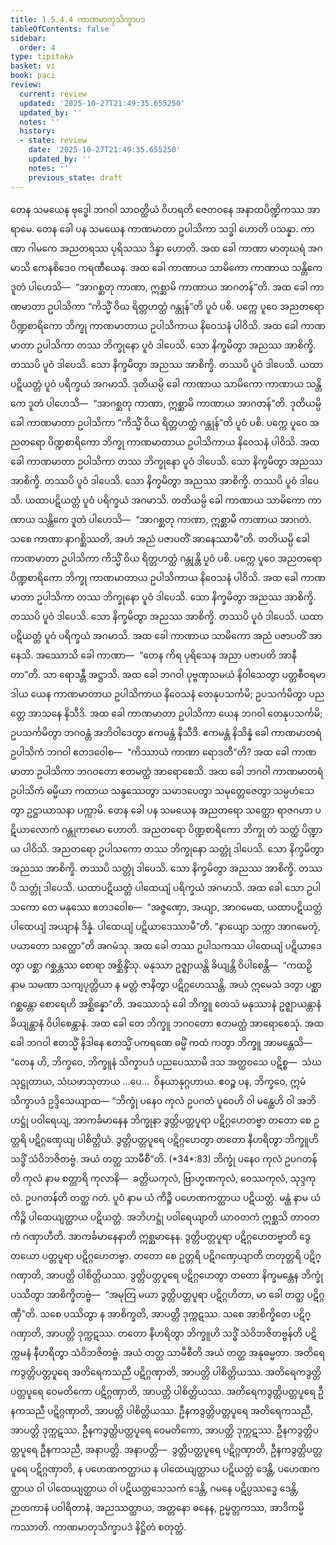 ```yaml
---
title: 1.5.4.4 ကာဏမာတုသိက္ခာပဒ
tableOfContents: false
sidebar:
  order: 4
type: tipitaka
basket: vi
book: paci
review:
  current: review
  updated: '2025-10-27T21:49:35.655250'
  updated_by: ''
  notes: ''
  history:
  - state: review
    date: '2025-10-27T21:49:35.655250'
    updated_by: ''
    notes: ''
    previous_state: draft
---
```



<ReviewStatus review={frontmatter.review} showDetails={true} />

<HypothesisAnnotation frontmatter={frontmatter} />

<DynamicBreadcrumb />

<Division number="230" book="paci" e="ch" v="2" p="106">

<Paragraph number="743" book="paci">
တေန သမယေန ဗုဒ္ဓေါ ဘဂဝါ သာဝတ္ထိယံ ဝိဟရတိ ဇေတဝနေ အနာထပိဏ္ဍိကဿ အာရာမေ. တေန ခေါ ပန သမယေန ကာဏမာတာ ဥပါသိကာ သဒ္ဓါ ဟောတိ ပသန္နာ. ကာဏာ ဂါမကေ အညတရဿ ပုရိသဿ ဒိန္နာ ဟောတိ. အထ ခေါ ကာဏာ မာတုဃရံ အဂမာသိ ကေနစိဒေဝ ကရဏီယေန. အထ ခေါ ကာဏာယ သာမိကော ကာဏာယ သန္တိကေ ဒူတံ ပါဟေသိ—  “အာဂစ္ဆတု ကာဏာ, ဣစ္ဆာမိ ကာဏာယ အာဂတန်”တိ. အထ ခေါ ကာဏမာတာ ဥပါသိကာ “ကိသ္မိံ ဝိယ ရိတ္တဟတ္ထံ ဂန္တုန်”တိ ပူဝံ ပစိ. ပက္ကေ ပူဝေ အညတရော ပိဏ္ဍစာရိကော ဘိက္ခု ကာဏမာတာယ ဥပါသိကာယ နိဝေသနံ ပါဝိသိ. အထ ခေါ ကာဏမာတာ ဥပါသိကာ တဿ ဘိက္ခုနော ပူဝံ ဒါပေသိ. သော နိက္ခမိတွာ အညဿ အာစိက္ခိ. တဿပိ ပူဝံ ဒါပေသိ. သော နိက္ခမိတွာ အညဿ အာစိက္ခိ. တဿပိ ပူဝံ ဒါပေသိ. ယထာပဋိယတ္တံ ပူဝံ ပရိက္ခယံ အဂမာသိ.
</Paragraph>

<Paragraph number="744" book="paci">
ဒုတိယမ္ပိ ခေါ ကာဏာယ သာမိကော ကာဏာယ သန္တိကေ ဒူတံ ပါဟေသိ—  “အာဂစ္ဆတု ကာဏာ, ဣစ္ဆာမိ ကာဏာယ အာဂတန်”တိ. ဒုတိယမ္ပိ ခေါ ကာဏမာတာ ဥပါသိကာ “ကိသ္မိံ ဝိယ ရိတ္တဟတ္ထံ ဂန္တုန်”တိ ပူဝံ ပစိ. ပက္ကေ ပူဝေ အညတရော ပိဏ္ဍစာရိကော ဘိက္ခု ကာဏမာတာယ ဥပါသိကာယ နိဝေသနံ ပါဝိသိ. အထ ခေါ ကာဏမာတာ ဥပါသိကာ တဿ ဘိက္ခုနော ပူဝံ ဒါပေသိ. သော နိက္ခမိတွာ အညဿ အာစိက္ခိ. တဿပိ ပူဝံ ဒါပေသိ. သော နိက္ခမိတွာ အညဿ အာစိက္ခိ. တဿပိ ပူဝံ ဒါပေသိ. ယထာပဋိယတ္တံ ပူဝံ ပရိက္ခယံ အဂမာသိ.
</Paragraph>

<Paragraph number="745" book="paci">
တတိယမ္ပိ ခေါ ကာဏာယ သာမိကော ကာဏာယ သန္တိကေ ဒူတံ ပါဟေသိ—  “အာဂစ္ဆတု ကာဏာ, ဣစ္ဆာမိ ကာဏာယ အာဂတံ. သစေ ကာဏာ နာဂစ္ဆိဿတိ, အဟံ အညံ ပဇာပတိံ အာနေဿာမီ”တိ. တတိယမ္ပိ ခေါ ကာဏမာတာ ဥပါသိကာ ကိသ္မိံ ဝိယ ရိတ္တဟတ္ထံ ဂန္တုန္တိ ပူဝံ ပစိ. ပက္ကေ ပူဝေ အညတရော ပိဏ္ဍစာရိကော ဘိက္ခု ကာဏမာတာယ ဥပါသိကာယ နိဝေသနံ ပါဝိသိ. အထ ခေါ ကာဏမာတာ ဥပါသိကာ တဿ ဘိက္ခုနော ပူဝံ ဒါပေသိ. သော နိက္ခမိတွာ အညဿ အာစိက္ခိ. တဿပိ ပူဝံ ဒါပေသိ. သော နိက္ခမိတွာ အညဿ အာစိက္ခိ. တဿပိ ပူဝံ ဒါပေသိ. ယထာပဋိယတ္တံ ပူဝံ ပရိက္ခယံ အဂမာသိ. အထ ခေါ ကာဏာယ သာမိကော အညံ ပဇာပတိံ အာနေသိ.
</Paragraph>

<Paragraph number="746" book="paci">
အဿောသိ ခေါ ကာဏာ—  “တေန ကိရ ပုရိသေန အညာ ပဇာပတိ အာနီတာ”တိ. သာ ရောဒန္တီ အဋ္ဌာသိ. အထ ခေါ ဘဂဝါ ပုဗ္ဗဏှသမယံ နိဝါသေတွာ ပတ္တစီဝရမာဒါယ ယေန ကာဏမာတာယ ဥပါသိကာယ နိဝေသနံ တေနုပသင်္ကမိ; ဥပသင်္ကမိတွာ ပညတ္တေ အာသနေ နိသီဒိ. အထ ခေါ ကာဏမာတာ ဥပါသိကာ ယေန ဘဂဝါ တေနုပသင်္ကမိ; ဥပသင်္ကမိတွာ ဘဂဝန္တံ အဘိဝါဒေတွာ ဧကမန္တံ နိသီဒိ. ဧကမန္တံ နိသိန္နံ ခေါ ကာဏမာတရံ ဥပါသိကံ ဘဂဝါ ဧတဒဝေါစ—  “ကိဿာယံ ကာဏာ ရောဒတီ”တိ? အထ ခေါ ကာဏမာတာ ဥပါသိကာ ဘဂဝတော ဧတမတ္ထံ အာရောစေသိ. အထ ခေါ ဘဂဝါ ကာဏမာတရံ ဥပါသိကံ ဓမ္မိယာ ကထာယ သန္ဒဿေတွာ သမာဒပေတွာ သမုတ္တေဇေတွာ သမ္ပဟံသေတွာ ဥဋ္ဌာယာသနာ ပက္ကာမိ.
</Paragraph>

</Division>
<Division number="231" book="paci" e="ch" v="2" p="107">

<Paragraph number="747" book="paci">
တေန ခေါ ပန သမယေန အညတရော သတ္ထော ရာဇဂဟာ ပဋိယာလောကံ ဂန္တုကာမော ဟောတိ. အညတရော ပိဏ္ဍစာရိကော ဘိက္ခု တံ သတ္ထံ ပိဏ္ဍာယ ပါဝိသိ. အညတရော ဥပါသကော တဿ ဘိက္ခုနော သတ္တုံ ဒါပေသိ. သော နိက္ခမိတွာ အညဿ အာစိက္ခိ. တဿပိ သတ္တုံ ဒါပေသိ. သော နိက္ခမိတွာ အညဿ အာစိက္ခိ. တဿပိ သတ္တုံ ဒါပေသိ. ယထာပဋိယတ္တံ ပါထေယျံ ပရိက္ခယံ အဂမာသိ. အထ ခေါ သော ဥပါသကော တေ မနုဿေ ဧတဒဝေါစ—  “အဇ္ဇဏှော, အယျာ, အာဂမေထ, ယထာပဋိယတ္တံ ပါထေယျံ အယျာနံ ဒိန္နံ. ပါထေယျံ ပဋိယာဒေဿာမီ”တိ. “နာယျော သက္ကာ အာဂမေတုံ, ပယာတော သတ္ထော”တိ အဂမံသု. အထ ခေါ တဿ ဥပါသကဿ ပါထေယျံ ပဋိယာဒေတွာ ပစ္ဆာ ဂစ္ဆန္တဿ စောရာ အစ္ဆိန္ဒိံသု. မနုဿာ ဥဇ္ဈာယန္တိ ခိယျန္တိ ဝိပါစေန္တိ—  “ကထဉှိ နာမ သမဏာ သကျပုတ္တိယာ န မတ္တံ ဇာနိတွာ ပဋိဂ္ဂဟေဿန္တိ. အယံ ဣမေသံ ဒတွာ ပစ္ဆာ ဂစ္ဆန္တော စောရေဟိ အစ္ဆိန္နော”တိ.
</Paragraph>

<Paragraph number="748" book="paci">
အဿောသုံ ခေါ ဘိက္ခူ တေသံ မနုဿာနံ ဥဇ္ဈာယန္တာနံ ခိယျန္တာနံ ဝိပါစေန္တာနံ. အထ ခေါ တေ ဘိက္ခူ ဘဂဝတော ဧတမတ္ထံ အာရောစေသုံ. အထ ခေါ ဘဂဝါ ဧတသ္မိံ နိဒါနေ ဧတသ္မိံ ပကရဏေ ဓမ္မိံ ကထံ ကတွာ ဘိက္ခူ အာမန္တေသိ—  “တေန ဟိ, ဘိက္ခဝေ, ဘိက္ခူနံ သိက္ခာပဒံ ပညပေဿာမိ ဒသ အတ္ထဝသေ ပဋိစ္စ—  သံဃသုဋ္ဌုတာယ, သံဃဖာသုတာယ …ပေ…  ဝိနယာနုဂ္ဂဟာယ. ဧဝဉ္စ ပန, ဘိက္ခဝေ, ဣမံ သိက္ခာပဒံ ဥဒ္ဒိသေယျာထ—
</Paragraph>

</Division>
<Division number="232" book="paci" e="ch" v="2" p="108">

<Paragraph number="749" book="paci">
<Emphasis>“ဘိက္ခုံ ပနေဝ ကုလံ ဥပဂတံ ပူဝေဟိ ဝါ မန္ထေဟိ ဝါ အဘိဟဋ္ဌုံ ပဝါရေယျ, အာကင်္ခမာနေန ဘိက္ခုနာ ဒွတ္တိပတ္တပူရာ ပဋိဂ္ဂဟေတဗ္ဗာ တတော စေ ဥတ္တရိ ပဋိဂ္ဂဏှေယျ ပါစိတ္တိယံ. ဒွတ္တိပတ္တပူရေ ပဋိဂ္ဂဟေတွာ တတော နီဟရိတွာ ဘိက္ခူဟိ သဒ္ဓိံ သံဝိဘဇိတဗ္ဗံ. အယံ တတ္ထ သာမီစီ”</Emphasis>တိ. (*34*:<Emphasis>83</Emphasis>)
</Paragraph>

</Division>
<Division number="233" book="paci" e="ch" v="2" p="108">

<Paragraph number="750" book="paci">
<Emphasis>ဘိက္ခုံ ပနေဝ ကုလံ ဥပဂတန်</Emphasis>တိ ကုလံ နာမ စတ္တာရိ ကုလာနိ—  ခတ္တိယကုလံ, ဗြာဟ္မဏကုလံ, ဝေဿကုလံ, သုဒ္ဒကုလံ.
</Paragraph>

<Paragraph number="751" book="paci">
<Emphasis>ဥပဂတန်</Emphasis>တိ တတ္ထ ဂတံ.
</Paragraph>

<Paragraph number="752" book="paci">
<Emphasis>ပူဝံ</Emphasis> နာမ ယံ ကိဉ္စိ ပဟေဏကတ္ထာယ ပဋိယတ္တံ.
</Paragraph>

<Paragraph number="753" book="paci">
<Emphasis>မန္ထံ</Emphasis> နာမ ယံ ကိဉ္စိ ပါထေယျတ္ထာယ ပဋိယတ္တံ.
</Paragraph>

<Paragraph number="754" book="paci">
<Emphasis>အဘိဟဋ္ဌုံ ပဝါရေယျာ</Emphasis>တိ ယာဝတကံ ဣစ္ဆသိ တာဝတကံ ဂဏှာဟီတိ.
</Paragraph>

<Paragraph number="755" book="paci">
<Emphasis>အာကင်္ခမာနေနာ</Emphasis>တိ ဣစ္ဆမာနေန.
</Paragraph>

<Paragraph number="756" book="paci">
<Emphasis>ဒွတ္တိပတ္တပူရာ ပဋိဂ္ဂဟေတဗ္ဗာ</Emphasis>တိ ဒွေတယော ပတ္တပူရာ ပဋိဂ္ဂဟေတဗ္ဗာ.
</Paragraph>

<Paragraph number="757" book="paci">
<Emphasis>တတော စေ ဥတ္တရိ ပဋိဂဏှေယျာ</Emphasis>တိ တတုတ္တရိ ပဋိဂ္ဂဏှာတိ, အာပတ္တိ ပါစိတ္တိယဿ.
</Paragraph>

<Paragraph number="758" book="paci">
<Emphasis>ဒွတ္တိပတ္တပူရေ ပဋိဂ္ဂဟေတွာ</Emphasis> တတော နိက္ခမန္တေန ဘိက္ခုံ ပဿိတွာ အာစိက္ခိတဗ္ဗံ—  “အမုတြ မယာ ဒွတ္တိပတ္တပူရာ ပဋိဂ္ဂဟိတာ, မာ ခေါ တတ္ထ ပဋိဂ္ဂဏှီ”တိ. သစေ ပဿိတွာ န အာစိက္ခတိ, အာပတ္တိ ဒုက္ကဋဿ. သစေ အာစိက္ခိတေ ပဋိဂ္ဂဏှာတိ, အာပတ္တိ ဒုက္ကဋဿ.
</Paragraph>

<Paragraph number="759" book="paci">
<Emphasis>တတော နီဟရိတွာ ဘိက္ခူဟိ သဒ္ဓိံ သံဝိဘဇိတဗ္ဗန်</Emphasis>တိ ပဋိက္ကမနံ နီဟရိတွာ သံဝိဘဇိတဗ္ဗံ.
</Paragraph>

<Paragraph number="760" book="paci">
<Emphasis>အယံ တတ္ထ သာမီစီ</Emphasis>တိ အယံ တတ္ထ အနုဓမ္မတာ.
</Paragraph>

</Division>
<Division number="234" book="paci" e="ch" v="2" p="109">

<Paragraph number="761" book="paci">
အတိရေကဒွတ္တိပတ္တပူရေ အတိရေကသညီ ပဋိဂ္ဂဏှာတိ, အာပတ္တိ ပါစိတ္တိယဿ. အတိရေကဒွတ္တိပတ္တပူရေ ဝေမတိကော ပဋိဂ္ဂဏှာတိ, အာပတ္တိ ပါစိတ္တိယဿ. အတိရေကဒွတ္တိပတ္တပူရေ ဦနကသညီ ပဋိဂ္ဂဏှာတိ, အာပတ္တိ ပါစိတ္တိယဿ.
</Paragraph>

<Paragraph number="762" book="paci">
ဦနကဒွတ္တိပတ္တပူရေ အတိရေကသညီ, အာပတ္တိ ဒုက္ကဋဿ. ဦနကဒွတ္တိပတ္တပူရေ ဝေမတိကော, အာပတ္တိ ဒုက္ကဋဿ. ဦနကဒွတ္တိပတ္တပူရေ ဦနကသညီ, အနာပတ္တိ.
</Paragraph>

</Division>
<Division number="235" book="paci" e="ch" v="2" p="109">

<Paragraph number="763" book="paci">
အနာပတ္တိ—  ဒွတ္တိပတ္တပူရေ ပဋိဂ္ဂဏှာတိ, ဦနကဒွတ္တိပတ္တပူရေ ပဋိဂ္ဂဏှာတိ, န ပဟေဏကတ္ထာယ န ပါထေယျတ္ထာယ ပဋိယတ္တံ ဒေန္တိ, ပဟေဏကတ္ထာယ ဝါ ပါထေယျတ္ထာယ ဝါ ပဋိယတ္တသေသကံ ဒေန္တိ, ဂမနေ ပဋိပ္ပဿဒ္ဓေ ဒေန္တိ, ဉာတကာနံ ပဝါရိတာနံ, အညဿတ္ထာယ, အတ္တနော ဓနေန, ဥမ္မတ္တကဿ, အာဒိကမ္မိကဿာတိ.

</Paragraph>
</Division>

<Paragraph number="764" type="center" book="paci">
ကာဏမာတုသိက္ခာပဒံ နိဋ္ဌိတံ စတုတ္ထံ.
</Paragraph>